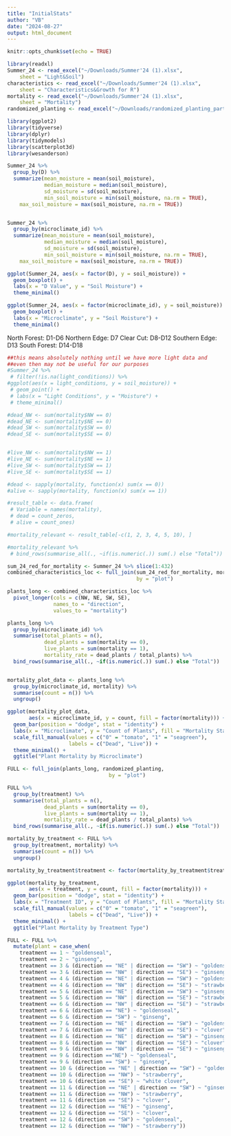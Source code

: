 ```yaml
---
title: "InitialStats"
author: "VB"
date: "2024-08-27"
output: html_document
---
```


```r
knitr::opts_chunk$set(echo = TRUE)
```

```r
library(readxl)
Summer_24 <- read_excel("~/Downloads/Summer'24 (1).xlsx", 
    sheet = "Light&Soil")
characteristics <- read_excel("~/Downloads/Summer'24 (1).xlsx", 
    sheet = "Characteristics&Growth for R")
mortality <- read_excel("~/Downloads/Summer'24 (1).xlsx", 
    sheet = "Mortality")
randomized_planting <- read_excel("~/Downloads/randomized_planting_part1.xlsx")
```


```r
library(ggplot2)
library(tidyverse)
library(dplyr)
library(tidymodels)
library(scatterplot3d)
library(wesanderson)
```

```r
Summer_24 %>% 
  group_by(D) %>% 
  summarize(mean_moisture = mean(soil_moisture), 
            median_moisture = median(soil_moisture),
            sd_moisture = sd(soil_moisture),
            min_soil_moisture = min(soil_moisture, na.rm = TRUE),
    max_soil_moisture = max(soil_moisture, na.rm = TRUE))


Summer_24 %>% 
  group_by(microclimate_id) %>% 
  summarize(mean_moisture = mean(soil_moisture), 
            median_moisture = median(soil_moisture),
            sd_moisture = sd(soil_moisture),
            min_soil_moisture = min(soil_moisture, na.rm = TRUE),
    max_soil_moisture = max(soil_moisture, na.rm = TRUE))


```

```r
ggplot(Summer_24, aes(x = factor(D), y = soil_moisture)) +
  geom_boxplot() +
  labs(x = "D Value", y = "Soil Moisture") +
  theme_minimal()

ggplot(Summer_24, aes(x = factor(microclimate_id), y = soil_moisture)) +
  geom_boxplot() +
  labs(x = "Microclimate", y = "Soil Moisture") +
  theme_minimal()

```
North Forest: D1-D6
Northern Edge: D7
Clear Cut: D8-D12
Southern Edge: D13
South Forest: D14-D18

```r

##this means absolutely nothing until we have more light data and 
##even then may not be useful for our purposes 
#Summer_24 %>%
 # filter(!is.na(light_conditions)) %>%
#ggplot(aes(x = light_conditions, y = soil_moisture)) +
 # geom_point() +
 # labs(x = "Light Conditions", y = "Moisture") +
 # theme_minimal()

```
```r

#dead_NW <- sum(mortality$NW == 0)
#dead_NE <- sum(mortality$NE == 0)
#dead_SW <- sum(mortality$SW == 0)
#dead_SE <- sum(mortality$SE == 0)


#live_NW <- sum(mortality$NW == 1)
#live_NE <- sum(mortality$NE == 1)
#live_SW <- sum(mortality$SW == 1)
#live_SE <- sum(mortality$SE == 1)

```

```r

#dead <- sapply(mortality, function(x) sum(x == 0))
#alive <- sapply(mortality, function(x) sum(x == 1))

#result_table <- data.frame(
 # Variable = names(mortality),
 # dead = count_zeros,
 # alive = count_ones)

#mortality_relevant <- result_table[-c(1, 2, 3, 4, 5, 10), ]

#mortality_relevant %>%
 # bind_rows(summarise_all(., ~if(is.numeric(.)) sum(.) else "Total"))
```

```r
sum_24_red_for_mortality <- Summer_24 %>% slice(1:432)
combined_characteristics_loc <- full_join(sum_24_red_for_mortality, mortality,
                                          by = "plot")

plants_long <- combined_characteristics_loc %>%
  pivot_longer(cols = c(NW, NE, SW, SE), 
               names_to = "direction", 
               values_to = "mortality")

```

```r
plants_long %>%
  group_by(microclimate_id) %>%
  summarise(total_plants = n(),
            dead_plants = sum(mortality == 0),
            live_plants = sum(mortality == 1),
            mortality_rate = dead_plants / total_plants) %>% 
  bind_rows(summarise_all(., ~if(is.numeric(.)) sum(.) else "Total"))


mortality_plot_data <- plants_long %>%
  group_by(microclimate_id, mortality) %>%
  summarise(count = n()) %>%
  ungroup()

ggplot(mortality_plot_data, 
       aes(x = microclimate_id, y = count, fill = factor(mortality))) +
  geom_bar(position = "dodge", stat = "identity") +
  labs(x = "Microclimate", y = "Count of Plants", fill = "Mortality Status") +
  scale_fill_manual(values = c("0" = "tomato", "1" = "seagreen"), 
                    labels = c("Dead", "Live")) +
  theme_minimal() +
  ggtitle("Plant Mortality by Microclimate")
```
```r
FULL <- full_join(plants_long, randomized_planting, 
                                 by = "plot")

FULL %>%
  group_by(treatment) %>%
  summarise(total_plants = n(),
            dead_plants = sum(mortality == 0),
            live_plants = sum(mortality == 1),
            mortality_rate = dead_plants / total_plants) %>% 
  bind_rows(summarise_all(., ~if(is.numeric(.)) sum(.) else "Total"))

mortality_by_treatment <- FULL %>%
  group_by(treatment, mortality) %>%
  summarise(count = n()) %>%
  ungroup()

mortality_by_treatment$treatment <- factor(mortality_by_treatment$treatment, levels = 1:12)

ggplot(mortality_by_treatment, 
       aes(x = treatment, y = count, fill = factor(mortality))) +
  geom_bar(position = "dodge", stat = "identity") +
  labs(x = "Treatment ID", y = "Count of Plants", fill = "Mortality Status") +
  scale_fill_manual(values = c("0" = "tomato", "1" = "seagreen"), 
                    labels = c("Dead", "Live")) +
  theme_minimal() +
  ggtitle("Plant Mortality by Treatment Type")
```
```r
FULL <- FULL %>%
  mutate(plant = case_when(
    treatment == 1 ~ "goldenseal",
    treatment == 2 ~ "ginseng",
    treatment == 3 & (direction == "NE" | direction == "SW") ~ "goldenseal",
    treatment == 3 & (direction == "NW" | direction == "SE") ~ "ginseng",
    treatment == 4 & (direction == "NE" | direction == "SW") ~ "goldenseal",
    treatment == 4 & (direction == "NW" | direction == "SE") ~ "strawberry",
    treatment == 5 & (direction == "NE" | direction == "SW") ~ "ginseng",
    treatment == 5 & (direction == "NW" | direction == "SE") ~ "strawberry",
    treatment == 6 & (direction == "NW" | direction == "SE") ~ "strawberry", 
    treatment == 6 & (direction == "NE") ~ "goldenseal", 
    treatment == 6 & (direction == "SW") ~ "ginseng", 
    treatment == 7 & (direction == "NE" | direction == "SW") ~ "goldenseal", 
    treatment == 7 & (direction == "NW" | direction == "SE") ~ "clover", 
    treatment == 8 & (direction == "NE" | direction == "SW") ~ "ginseng", 
    treatment == 8 & (direction == "NW" | direction == "SE") ~ "clover", 
    treatment == 9 & (direction == "NW" | direction == "SE") ~ "ginseng", 
    treatment == 9 & (direction =="NE") ~ "goldenseal", 
    treatment == 9 & (direction == "SW") ~ "ginseng", 
    treatment == 10 & (direction == "NE" | direction == "SW") ~ "goldenseal", 
    treatment == 10 & (direction == "NW") ~ "strawberry", 
    treatment == 10 & (direction == "SE") ~ "white clover", 
    treatment == 11 & (direction == "NE" | direction == "SW") ~ "ginseng", 
    treatment == 11 & (direction == "NW") ~ "strawberry", 
    treatment == 11 & (direction == "SE") ~ "clover", 
    treatment == 12 & (direction == "NE") ~ "ginseng", 
    treatment == 12 & (direction == "SE") ~ "clover", 
    treatment == 12 & (direction == "SW") ~ "goldenseal", 
    treatment == 12 & (direction == "NW") ~ "strawberry"))
```

